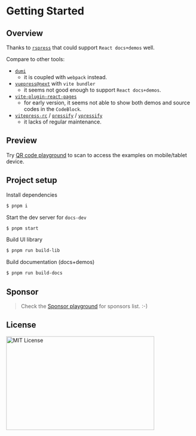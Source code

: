 # Getting Started

## Overview

Thanks to [`rspress`](https://github.com/web-infra-dev/rspress) that could support `React docs+demos` well.

Compare to other tools:

- [`dumi`](https://d.umijs.org/)
  - it is coupled with `webpack` instead.
- [`vuepress@next`](https://github.com/vuepress/vuepress-next) with `vite bundler`
  - it seems not good enough to support `React docs+demos`.
- [`vite-plugin-react-pages`](https://github.com/vitejs/vite-plugin-react-pages)
  - for early version, it seems not able to show both demos and source codes in the `CodeBlock`.
- [`vitepress-rc`](https://github.com/cvnine/vitepress-rc) / [`pressify`](https://github.com/Codpoe/pressify) / [`vpressify`](https://github.com/v-poc/vpressify)
  - it lacks of regular maintenance.

## Preview

Try [QR code playground](/components/qr-code/index-en) to scan to access the examples on mobile/tablet device.

## Project setup

Install dependencies

```bash
$ pnpm i
```

Start the dev server for `docs-dev`

```bash
$ pnpm start
```

Build UI library

```bash
$ pnpm run build-lib
```

Build documentation (docs+demos)

```bash
$ pnpm run build-docs
```

## Sponsor

> Check the [Sponsor playground](/components/playground/sponsor/) for sponsors list. :-)

## License

<img
  src="https://nikoni.top/images/niko-mit-react.png"
  alt="MIT License"
  width="396"
  height="250"
/>
